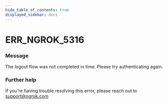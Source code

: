 ```yaml
---
hide_table_of_contents: true
displayed_sidebar: docs
---
```



# ERR_NGROK_5316

### Message

The logout flow was not completed in time. Please try authenticating again.

<ErrorDetails error="err_ngrok_5316" />

### Further help

If you're having trouble resolving this error, please reach out to [support@ngrok.com](mailto:support@ngrok.com?subject=Help%20with%20ERR_NGROK_5316)
